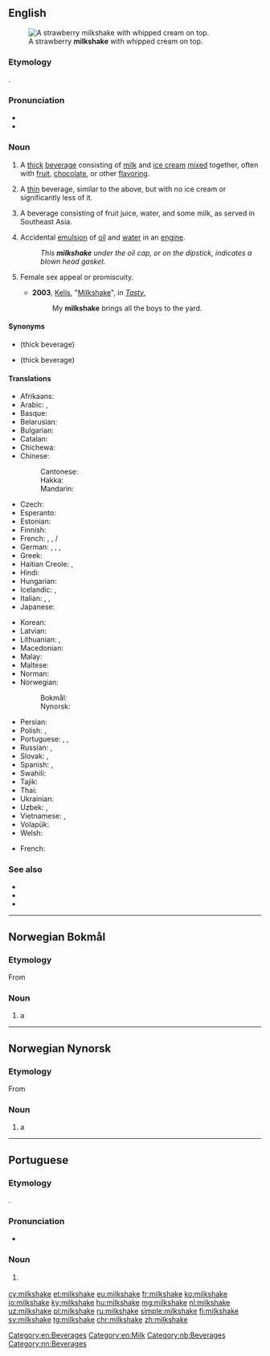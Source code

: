 {{also|milk-shake|milk shake}}
==English==
{{wikipedia}}
[[Image:Strawberry milkshake.jpg|thumb|A strawberry '''milkshake''' with whipped cream on top.]]

===Etymology===
{{compound|milk|shake|lang=en}}.

===Pronunciation===
* {{IPA|[ˈmɪɫk.ʃeɪk]|lang=en}}
* {{audio|en-us-milkshake.ogg|Audio (US)|lang=en}}

===Noun===
{{en-noun}}

# A [[thick]] [[beverage]] consisting of [[milk]] and [[ice cream]] [[mixed]] together, often with [[fruit]], [[chocolate]], or other [[flavoring]].
# {{lb|en|New England|Australia|New Zealand}} A [[thin]] beverage, similar to the above, but with no ice cream or significantly less of it.
# A beverage consisting of fruit juice, water, and some milk, as served in Southeast Asia.
#{{lb|en|analogy|mechanics|familiar}} Accidental [[emulsion]] of [[oil]] and [[water]] in an [[engine]].
#:''This '''milkshake''' under the oil cap, or on the dipstick, indicates a blown head gasket.''
# {{rfv-sense|en}} {{lb|en|slang}} Female sex appeal or promiscuity.
#* '''2003''', [[w:Kelis|Kelis]], "[[w:Milkshake (song)|Milkshake]]", in ''[[w:Tasty|Tasty]]'',
#*: My '''milkshake''' brings all the boys to the yard.

====Synonyms====
* {{sense|New England}} {{l|en|frappe}} (thick beverage)
* {{sense|Australia|and|New Zealand}} {{l|en|thickshake}} (thick beverage)

====Translations====
{{trans-top|milk and ice cream beverage}}
* Afrikaans: {{t|af|melkskommel}}
* Arabic: {{t|ar|مِيلْك شَيْك|m}}, {{t|ar|مَخْفْوْق اَلْحَلْيْب|m}}
* Basque: {{t|eu|irabiaki}}
* Belarusian: {{t|be|малочны кактэйль|m|tr=malóčny kaktéjlʹ|sc=Cyrl}}
* Bulgarian: {{t|bg|млечен шейк|m|tr=mléčen šejk|sc=Cyrl}}
* Catalan: {{t|ca|batut de llet|m}}
* Chichewa: {{t|ny|chakumwa chamkaka}}
* Chinese:
*: Cantonese: {{t|yue|奶昔|tr=naai5 sik1|sc=Hani}}
*: Hakka: {{t|hak|奶昔|tr=nài-sî|sc=Hani}}
*: Mandarin: {{t+|cmn|奶昔|tr=nǎixī, nǎixí|sc=Hani}}
* Czech: {{t+|cs|koktejl|m}}
* Esperanto: {{t|eo|laktoskuaĵo}}
* Estonian: {{t|et|redel}}
* Finnish: {{t+|fi|pirtelö}}
* French: {{t+|fr|milk-shake|m}}, {{qualifier|Quebec}} {{t|fr|lait frappé|m}}, {{qualifier|Suisse romande}}/{{qualifier|New England}} {{t+|fr|frappé|m}}
* German: {{t+|de|Milchmixgetränk|n}}, {{t|de|Milchmischgetränk|n}}, {{t|de|Milchmix|m}}, {{t+|de|Milchshake|m}}
* Greek: {{t|el|μιλκσέικ|n}}
* Haitian Creole: {{t|ht|milkchèyk}}, {{t|ht|souke lèt}}
* Hindi: {{t+|hi|खीर|f|tr=khīra|sc=Deva}}
* Hungarian: {{t+|hu|turmix}}
* Icelandic: {{t|is|mjólkurhristingur|m}}, {{t|is|sjeik|m|n}}
* Italian: {{t+|it|frullato|m}}, {{t|it|milkshake|m}}, {{t|it|frappè|m}}
* Japanese: {{t|ja|ミルクセーキ|tr=mirukusēki|sc=Jpan}}
{{trans-mid}}
* Korean: {{t|ko|밀크셰이크|sc=Hang}}
* Latvian: {{t|lv|kokteilis|m}}
* Lithuanian: {{t|lt|kokteilis|m}}, {{t|lt|pieno kokteilis|m}}
* Macedonian: {{t|mk|милкшејк|m|tr=mílkšejk|sc=Cyrl}}
* Malay: {{t|ms|susu kocak}}
* Maltese: {{t|mt|ħalib tal-kulur}}
* Norman: {{t|nrf|lait d'poule|m}}
* Norwegian:
*: Bokmål: {{t|nb|milkshake|m}}
*: Nynorsk: {{t|nn|milkshake|m}}
* Persian: {{t|fa|میلک شیک|tr=milk šayk|sc=fa-Arab}}
* Polish: {{t+|pl|shake|m}}, {{t|pl|koktail mleczny|m}}
* Portuguese: {{t+|pt|batida|f}}, {{t+|pt|vitamina|f}}, {{t|pt|milkshake|m}}
* Russian: {{t|ru|моло́чный кокте́йль|m|tr=molóčnyj koktɛ́jlʹ}}, {{t+|ru|кокте́йль|m|tr=koktɛ́jlʹ}}
* Slovak: {{t|sk|koktajl|m}}, {{t|sk|koktejl|m}}
* Spanish: {{t+|es|batido|m}}, {{t+|es|licuado|m}}
* Swahili: {{t|sw|sharubati}}
* Tajik: {{t+|tg|коктейли ширӣ|sc=Cyrl}}
* Thai: {{t|th|นมปั่น|tr=nohmbpan}}
* Ukrainian: {{t|uk|молочний коктейль|m|tr=molóčnyj koktéjlʹ|sc=Cyrl}}
* Uzbek: {{t+|uz|ichimlik}}, {{t+|uz|sutli kokteyl}}
* Vietnamese: {{t|vi|loại kem sưa}}, {{t+|vi|trộn}}
* Volapük: {{t|vo|miligamigot}}
* Welsh: {{t+|cy|ysgytlaeth|m}}
{{trans-bottom}}

{{trans-top|emulsion of oil and water in an engine}}
* French: {{t+|fr|mayonnaise|f}}
{{trans-mid}}
{{trans-bottom}}

===See also===
* {{l|en|frappe}}
* {{l|en|malt}}
* {{l|en|malted milk}}

[[Category:en:Beverages]]
[[Category:en:Milk]]

----

==Norwegian Bokmål==
{{wikipedia|lang=no}}

===Etymology===
From {{etyl|en|nb}} {{m|en|milkshake}}

===Noun===
{{head|nb|noun|g=m|definite singular|milkshaken|indefinite plural|milkshaker|definite plural|milkshakene}}

# a {{l|en|milkshake}}

[[Category:nb:Beverages]]

----

==Norwegian Nynorsk==
{{wikipedia|lang=nn}}

===Etymology===
From {{etyl|en|nn}} {{m|en|milkshake}}

===Noun===
{{head|nn|noun|g=m|definite singular|milkshaken|indefinite plural|milkshakar|definite plural|milkshakane}}

# a {{l|en|milkshake}}

[[Category:nn:Beverages]]

----

==Portuguese==

===Etymology===
{{bor|pt|en|milkshake}}.

===Pronunciation===
* {{a|Brazil}} {{IPA|/ˌmiwk.ˈʃejk/|/ˌmiw.ki.ˈʃej.ki/|lang=pt}}

===Noun===
{{pt-noun|m}}

# {{l|en|milkshake}} {{gloss|milk and ice cream beverage}}

{{topics|pt|Beverages}}

[[cy:milkshake]]
[[et:milkshake]]
[[eu:milkshake]]
[[fr:milkshake]]
[[ko:milkshake]]
[[io:milkshake]]
[[ky:milkshake]]
[[hu:milkshake]]
[[mg:milkshake]]
[[nl:milkshake]]
[[uz:milkshake]]
[[pl:milkshake]]
[[ru:milkshake]]
[[simple:milkshake]]
[[fi:milkshake]]
[[sv:milkshake]]
[[tg:milkshake]]
[[chr:milkshake]]
[[zh:milkshake]]